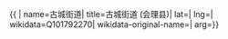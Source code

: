 {{ {{{1|PRC admin/showdata}}}|
name=古城街道|
title=古城街道 (会理县)|
lat=|
lng=|
wikidata=Q101792270|
wikidata-original-name=|
arg={{{arg|}}}}}